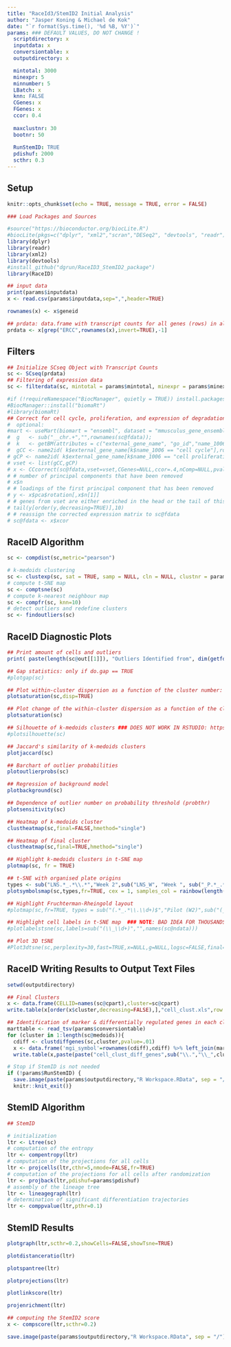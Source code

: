 ```yaml
---
title: "RaceId3/StemID2 Initial Analysis"
author: "Jasper Koning & Michael de Kok"
date: "`r format(Sys.time(), '%d %B, %Y')`"
params: ### DEFAULT VALUES, DO NOT CHANGE !
  scriptdirectory: x
  inputdata: x
  conversiontable: x
  outputdirectory: x

  mintotal: 3000
  minexpr: 5
  minnumber: 5
  LBatch: x
  knn: FALSE
  CGenes: x
  FGenes: x
  ccor: 0.4
  
  maxclustnr: 30
  bootnr: 50
  
  RunStemID: TRUE
  pdishuf: 2000
  scthr: 0.3
---
```


## Setup

```r

knitr::opts_chunk$set(echo = TRUE, message = TRUE, error = FALSE)

### Load Packages and Sources

#source("https://bioconductor.org/biocLite.R")
#biocLite(pkgs=c("dplyr", "xml2","scran","DESeq2", "devtools", "readr"), suppressUpdates = TRUE, dependencies = TRUE)
library(dplyr)
library(readr)
library(xml2)
library(devtools)
#install_github("dgrun/RaceID3_StemID2_package")
library(RaceID)

## input data
print(params$inputdata)
x <- read.csv(params$inputdata,sep=",",header=TRUE)

rownames(x) <- x$geneid

## prdata: data.frame with transcript counts for all genes (rows) in all cells (columns); with rownames == gene ids; remove ERCC spike-ins 
prdata <- x[grep("ERCC",rownames(x),invert=TRUE),-1]

```

## Filters

```r

## Initialize SCseq Object with Transcript Counts
sc <- SCseq(prdata)
## Filtering of expression data
sc <- filterdata(sc, mintotal = params$mintotal, minexpr = params$minexpr, minnumber = params$minnumber, LBatch = params$LBatch, knn = params$knn, params$CGenes, params$FGenes, params$ccor, bmode = "RaceID")

#if (!requireNamespace("BiocManager", quietly = TRUE)) install.packages("BiocManager")
#BiocManager::install("biomaRt")
#library(biomaRt)
## Correct for cell cycle, proliferation, and expression of degradation markers by PCA
#  optional:
#mart <- useMart(biomart = "ensembl", dataset = "mmusculus_gene_ensembl")
#  g   <- sub("__chr.+","",rownames(sc@fdata));
#  k   <- getBM(attributes = c("external_gene_name", "go_id","name_1006"),filters="external_gene_name",values=g,mart=mart)
#  gCC <- name2id( k$external_gene_name[k$name_1006 == "cell cycle"],rownames(sc@fdata)) 
# gCP <- name2id( k$external_gene_name[k$name_1006 == "cell proliferation"],rownames(sc@fdata))
# vset <- list(gCC,gCP)
# x <- CCcorrect(sc@fdata,vset=vset,CGenes=NULL,ccor=.4,nComp=NULL,pvalue=.05,quant=.01,mode="pca")
# # number of principal components that have been removed
# x$n
# # loadings of the first principal component that has been removed
# y <- x$pca$rotation[,x$n[1]]
# # genes from vset are either enriched in the head or the tail of this list
# tail(y[order(y,decreasing=TRUE)],10)
# # reassign the corrected expression matrix to sc@fdata
# sc@fdata <- x$xcor

```

## RaceID Algorithm

```r

sc <- compdist(sc,metric="pearson")

# k-medoids clustering
sc <- clustexp(sc, sat = TRUE, samp = NULL, cln = NULL, clustnr = params$maxclustnr, bootnr = params$bootnr, rseed=17000, FUNcluster="kmedoids")
# compute t-SNE map
sc <- comptsne(sc)
# compute k-nearest neighbour map
sc <- compfr(sc, knn=10)
# detect outliers and redefine clusters
sc <- findoutliers(sc)

```

## RaceID Diagnostic Plots

```r

## Print amount of cells and outliers
print( paste(length(sc@out[[1]]), "Outliers Identified from", dim(getfdata(sc))[2], "Cells", sep=" " ))

## Gap statistics: only if do.gap == TRUE
#plotgap(sc)

## Plot within-cluster dispersion as a function of the cluster number: only if sat == TRUE
plotsaturation(sc,disp=TRUE)

## Plot change of the within-cluster dispersion as a function of the cluster number: only if sat == TRUE
plotsaturation(sc)

## Silhouette of k-medoids clusters ### DOES NOT WORK IN RSTUDIO: https://github.com/hemberg-lab/SC3/issues/45
#plotsilhouette(sc)  

## Jaccard's similarity of k-medoids clusters
plotjaccard(sc)

## Barchart of outlier probabilities
plotoutlierprobs(sc)

## Regression of background model
plotbackground(sc)

## Dependence of outlier number on probability threshold (probthr)
plotsensitivity(sc)

## Heatmap of k-medoids cluster
clustheatmap(sc,final=FALSE,hmethod="single")

## Heatmap of final cluster
clustheatmap(sc,final=TRUE,hmethod="single")

## Highlight k-medoids clusters in t-SNE map
plotmap(sc, fr = TRUE)

```

```r

## t-SNE with organised plate origins
types <- sub("LNS.*_.*\\.*","Week 2",sub("LNS_W", "Week ", sub("_P.*_.*\\.*","", colnames(sc@ndata))))
plotsymbolsmap(sc,types,fr=TRUE, cex = 1, samples_col = rainbow(length(types)))

## Highlight Fruchterman-Rheingold layout 
#plotmap(sc,fr=TRUE, types = sub("(.*_.*\\.\\d+)$","Pilot (W2)",sub("(_P.*_.*\\.\\d+)$","", colnames(sc@ndata))))

## Highlight cell labels in t-SNE map  ### NOTE: BAD IDEA FOR THOUSANDS OF CELLS!
#plotlabelstsne(sc,labels=sub("(\\_\\d+)","",names(sc@ndata)))

## Plot 3D tSNE
#Plot3dtsne(sc,perplexity=30,fast=TRUE,x=NULL,g=NULL,logsc=FALSE,final=TRUE,ret=FALSE,tp=1)

```

## RaceID Writing Results to Output Text Files

```r

setwd(outputdirectory)

## Final Clusters
x <- data.frame(CELLID=names(sc@cpart),cluster=sc@cpart)
write.table(x[order(x$cluster,decreasing=FALSE),],"cell_clust.xls",row.names=FALSE,col.names=TRUE,sep="\t",quote=FALSE)

## Identification of marker & differentially regulated genes in each cluster compared to the full ensemble
marttable <- read_tsv(params$conversiontable)
for (cluster in 1:length(sc@medoids)){
  cdiff <- clustdiffgenes(sc,cluster,pvalue=.01)
  x <- data.frame('mgi_symbol'=rownames(cdiff),cdiff) %>% left_join(marttable, by = "mgi_symbol") # %>% select(-ensembl_gene_id)
  write.table(x,paste(paste("cell_clust_diff_genes",sub("\\.","\\_",cluster),sep="_"),".xls",sep=""),row.names=FALSE,col.names=TRUE,sep="\t",quote=FALSE)}

# Stop if StemID is not needed
if (!params$RunStemID) {
  save.image(paste(params$outputdirectory,"R Workspace.RData", sep = "/")) 
  knitr::knit_exit()}

```

## StemID Algorithm 

```r

## StemID

# initialization
ltr <- Ltree(sc)
# computation of the entropy
ltr <- compentropy(ltr)
# computation of the projections for all cells
ltr <- projcells(ltr,cthr=5,nmode=FALSE,fr=TRUE)
# computation of the projections for all cells after randomization
ltr <- projback(ltr,pdishuf=params$pdishuf)
# assembly of the lineage tree
ltr <- lineagegraph(ltr)
# determination of significant differentiation trajectories
ltr <- comppvalue(ltr,pthr=0.1)

```

## StemID Results

```r

plotgraph(ltr,scthr=0.2,showCells=FALSE,showTsne=TRUE)

plotdistanceratio(ltr)

plotspantree(ltr)

plotprojections(ltr)

plotlinkscore(ltr)

projenrichment(ltr)

## computing the StemID2 score
x <- compscore(ltr,scthr=0.2)

save.image(paste(params$outputdirectory,"R Workspace.RData", sep = "/"))
```

